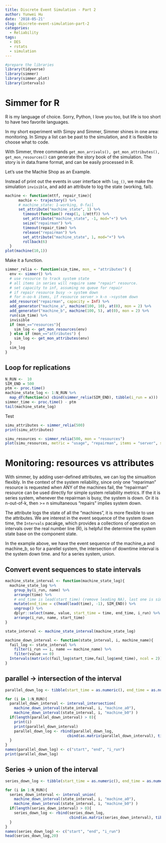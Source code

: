 ```yaml
---
title: Discrete Event Simulation - Part 2
author: Yunwei Hu
date: '2018-05-21'
slug: discrete-event-simulation-part-2
categories:
  - Reliability
tags:
  - DES
  - rstats
  - simulation
---
```

```r
#prepare the libraries
library(tidyverse)
library(simmer)
library(simmer.plot)
library(intervals)
```
# Simmer for R

R is my language of choice. Sorry, Python, I love you too, but life is too short to have two favorite languages. 

In my short experiment with Simpy and Simmer, Simmer shines in one area: monitoring. 
In Simpy a list can be past to the simulation, and it is flexible to choose what to code. 

With Simmer, three commands `get_mon_arrivals(), get_mon_attributes(), get_mon_resources()` can generate the story book of the simulation. The story is in data.frame format, and can be easily processed in R. 

Let's use the Machie Shop as an Example. 

Instead of print out the events in user interface with `log_()`, we make the simulation `invisible`, and add an attribute to log the state (working, fail). 

```r
machine <- function(mttf, repair_time){
      machie <- trajectory() %>% 
      # machine_state: 1-working, 0-fail
      set_attribute("machine_state", 1) %>% 
        timeout(function() rexp(1, 1/mttf)) %>% 
        set_attribute("machine_state", -1, mod="+") %>%
        seize("repairman") %>% 
        timeout(repair_time) %>% 
        release("repairman") %>% 
        set_attribute("machine_state", 1, mod="+") %>% 
        rollback(6)
  } 
plot(machine(10,1))
```

Make it a function.

```r
simmer_relia <- function(sim_time, mon_ = "attributes") {
  env <- simmer() %>% 
  # use resource to track system state
  # all items in series will require same "repair" resource. 
  # set capacity to inf, assuming no queue for repair
  # if repair resource busy -> system down
  # for n-oo-k items, if resource server > k-n ->system down 
  add_resource("repairman", capacity = Inf) %>% 
  add_generator("machine_a", machine(100, 10), at(0), mon = 2) %>% 
  add_generator("machine_b", machine(100, 5), at(0), mon = 2) %>% 
  run(sim_time) %>% 
  invisible
  if (mon_=="resources"){
    sim_log <- get_mon_resources(env)
  } else if (mon_=="attributes") {
    sim_log <- get_mon_attributes(env)
  }
  sim_log
}

```

## Loop for replications
```r
N_RUN <-  10
SIM_END = 500
ptm <- proc.time()
machine_state_log <- 1:N_RUN %>% 
  map_df(function(x) cbind(simmer_relia(SIM_END), tibble(i_run = x)))
simmer_time <- proc.time() - ptm
tail(machine_state_log)
```



Test
```r
simu_attributes <- simmer_relia(500)
print(simu_attributes)
```
```r
simu_resources <- simmer_relia(500, mon = "resources")
plot(simu_resources, metric = "usage", "repairman", items = "server", steps = TRUE)
```

# Monitoring: resources vs attributes

With simmer, by adding user-defined attributes, we can log the simualtion flexibly. In the context of the system reliability, since only one "repariman" resource is requested when ANY of the machines fail, the "repairman" resource can be used directly for simple system reliability metrics. If the it is series system, whenever the repairman is busy, the system is down. Or it is n-out-of-k, then >= n simultaneous "repairs" implies system down. 

The attribute logs the state of all the "machines", it is more flexible to use the attributes. We are interest in the event sequence of the system down time, the `Intervals` pacakge, which provides a collections of operation on intervals over the real number line (R), is helpful the determine the system state base on the component state. 

In the example above, we have the event sequence of the machine_a and machine_b, so for a parellel system, the intersection of downtime interval is the system down time. and for a series system, union. 

## Convert event sequences to state intervals

```r
machine_state_interval <- function(machine_state_log){
  machine_state_log %>%
    group_by(i_run, name) %>% 
    arrange(time) %>% 
    # end_time is lead(start_time) (remove leading NA), last one is sim_end
    mutate(end_time = c(head(lead(time), -1), SIM_END)) %>% 
    ungroup() %>% 
    dplyr::select(name, value, start_time = time, end_time, i_run) %>% 
    arrange(i_run, name, start_time)
}

state_interval <- machine_state_interval(machine_state_log)

machine_down_interval <- function(state_interval, i, machine_name){
  fail_log <- state_interval %>% 
    filter(i_run == i, name == machine_name) %>% 
    filter(value == 0)
  Intervals(matrix(c(fail_log$start_time,fail_log$end_time), ncol = 2))
} 
```

## parallel -> intersection of the interval

```r
parallel_down_log <- tibble(start_time = as.numeric(), end_time = as.numeric(), i_run = as.integer())

for (i in 1:N_RUN){
  parallel_down_interval <- interval_intersection(
    machine_down_interval(state_interval, i, "machine_a0"), 
    machine_down_interval(state_interval, i, "machine_b0") )
  if(length(parallel_down_interval) > 0){
    print(i)
    print(parallel_down_interval)
    parallel_down_log <- rbind(parallel_down_log, 
                            cbind(as.matrix(parallel_down_interval), tibble(i_run = i)))
  }
}
names(parallel_down_log) <- c("start", "end", "i_run")
print(parallel_down_log)
```

## Series -> union of the interval 

```r
series_down_log <- tibble(start_time = as.numeric(), end_time = as.numeric(), i_run = as.integer())

for (i in 1:N_RUN){
  series_down_interval <- interval_union(
    machine_down_interval(state_interval, i, "machine_a0"), 
    machine_down_interval(state_interval, i, "machine_b0") )
  if(length(series_down_interval) > 0){
    series_down_log <- rbind(series_down_log, 
                             cbind(as.matrix(series_down_interval), tibble(i_run = i)))
  }
}
names(series_down_log) <- c("start", "end", "i_run")
head(series_down_log,20)
```